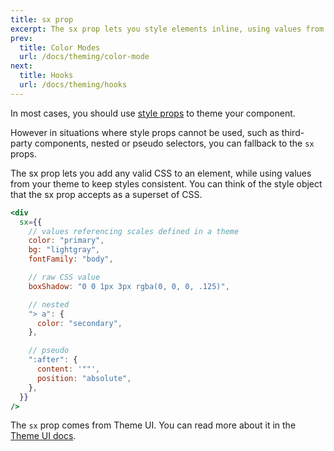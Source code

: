 ```yaml
---
title: sx prop
excerpt: The sx prop lets you style elements inline, using values from your theme.
prev:
  title: Color Modes
  url: /docs/theming/color-mode
next:
  title: Hooks
  url: /docs/theming/hooks
---
```


In most cases, you should use [style props](/docs/theming/style-props) to theme your component.

However in situations where style props cannot be used, such as third-party components, nested or pseudo selectors, you can fallback to the `sx` props.

The sx prop lets you add any valid CSS to an element, while using values from your theme to keep styles consistent. You can think of the style object that the sx prop accepts as a superset of CSS.

```jsx
<div
  sx={{
    // values referencing scales defined in a theme
    color: "primary",
    bg: "lightgray",
    fontFamily: "body",

    // raw CSS value
    boxShadow: "0 0 1px 3px rgba(0, 0, 0, .125)",

    // nested
    "> a": {
      color: "secondary",
    },

    // pseudo
    ":after": {
      content: '""',
      position: "absolute",
    },
  }}
/>
```

The `sx` prop comes from Theme UI. You can read more about it in the [Theme UI docs](https://theme-ui.com/sx-prop).
